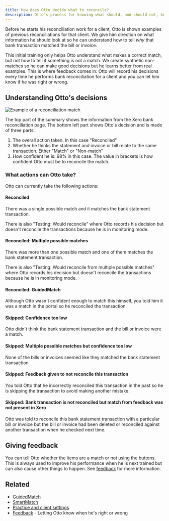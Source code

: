 ```yaml
---
title: How does Otto decide what to reconcile?
description: Otto's process for knowing what should, and should not, be reconciled
---
```


Before he starts his reconciliation work for a client, Otto is shown examples of previous reconciliations for that client. We give him direction on what information he should look at so he can understand how to tell *why* that bank transaction matched the bill or invoice.

This initial training only helps Otto understand what makes a correct match, but not how to tell if something is not a match. We create synthetic non-matches so he can make good decisions but he learns better from real examples. This is where feedback comes in: Otto will record his decisions every time he performs bank reconciliation for a client and you can let him know if he was right or wrong.

## Understanding Otto's decisions
![Example of a reconciliation match](../../../assets/guides/how-does-otto-decide-what-to-reconcile/reconciled.png)

The top part of the summary shows the information from the Xero bank reconciliation page. The bottom left part shows Otto's decision and is made of three parts.

1. The overall action taken. In this case "Reconciled"
2. Whether he thinks the statement and invoice or bill relate to the same transaction. Either "Match" or "Non-match"
3. How confident he is: 98% in this case. The value in brackets is how confident Otto must be to reconcile the match.

### What actions can Otto take?
Otto can currently take the following actions:

#### Reconciled
There was a single possible match and it matches the bank statement transaction.

There is also "Testing: Would reconcile" where Otto records his decision but doesn't reconcile the transactions because he is in monitoring mode.

#### Reconciled: Multiple possible matches
There was more than one possible match and one of them matches the bank statement transaction.

There is also "Testing: Would reconcile from multiple possible matches" where Otto records his decision but doesn't reconcile the transactions because he is in monitoring mode.

#### Reconciled: GuidedMatch
Although Otto wasn't confident enough to match this himself, you told him it was a match in the portal so he reconciled the transaction.

#### Skipped: Confidence too low
Otto didn't think the bank statement transaction and the bill or invoice were a match.

#### Skipped: Multiple possible matches but confidence too low
None of the bills or invoices seemed like they matched the bank statement transaction

#### Skipped: Feedback given to not reconcile this transaction
You told Otto that he incorrectly reconciled this transaction in the past so he is skipping the transaction to avoid making another mistake.

#### Skipped: Bank transaction is not reconciled but match from feedback was not present in Xero
Otto was told to reconcile this bank statement transaction with a particular bill or invoice but the bill or invoice had been deleted or reconciled against another transaction when he checked next time.

## Giving feedback
You can tell Otto whether the items are a match or not using the buttons. This is always used to improve his performance when he is next trained but can also cause other things to happen. See [feedback](./feedback) for more information. 


## Related
- [GuidedMatch](../guidedmatch) 
- [SmartMatch](../smartmatch)
- [Practice and client settings](../settings)
- [Feedback](../feedback) - Letting Otto know when he's right or wrong
